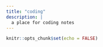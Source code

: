 ```yaml
---
title: "coding"
description: |
  a place for coding notes
---
```


```r
knitr::opts_chunk$set(echo = FALSE)
```






